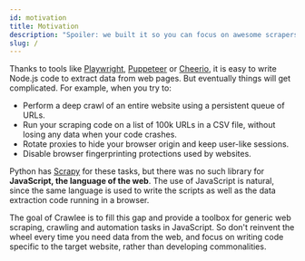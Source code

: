 ```yaml
---
id: motivation
title: Motivation
description: "Spoiler: we built it so you can focus on awesome scrapers"
slug: /
---
```


Thanks to tools like [Playwright](https://github.com/microsoft/playwright), [Puppeteer](https://github.com/puppeteer/puppeteer) or
[Cheerio](https://www.npmjs.com/package/cheerio), it is easy to write Node.js code to extract data from web pages. But
eventually things will get complicated. For example, when you try to:

-   Perform a deep crawl of an entire website using a persistent queue of URLs.
-   Run your scraping code on a list of 100k URLs in a CSV file, without losing any data when your code crashes.
-   Rotate proxies to hide your browser origin and keep user-like sessions.
-   Disable browser fingerprinting protections used by websites.

Python has [Scrapy](https://scrapy.org/) for these tasks, but there was no such library for **JavaScript, the language of
the web**. The use of JavaScript is natural, since the same language is used to write the scripts as well as the data extraction code running in a
browser.

The goal of Crawlee is to fill this gap and provide a toolbox for generic web scraping, crawling and automation tasks in JavaScript. So don't
reinvent the wheel every time you need data from the web, and focus on writing code specific to the target website, rather than developing
commonalities.
